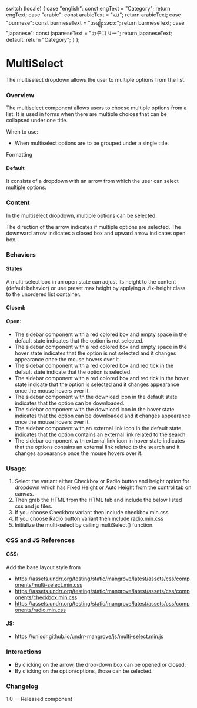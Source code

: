 
  switch (locale) {
    case "english":
      const engText = "Category";
      return engText;
    case "arabic":
      const arabicText = "فئة";
      return arabicText;
    case "burmese":
      const burmeseText = "အမျိုးအစား";
      return burmeseText;
    case "japanese":
      const japaneseText = "カテゴリー";
      return japaneseText;
    default:
      return "Category";
  }
};

<Meta of={MultiSelectStories} />

# MultiSelect

The multiselect dropdown allows the user to multiple options from the list.

### Overview

The multiselect component allows users to choose multiple options from a list. It is used in forms when there are multiple choices that can be collapsed under one title.

When to use:

* When multiselect options are to be grouped under a single title.

Formatting

#### Default

It consists of a dropdown with an arrow from which the user can select multiple options.

### Content

In the multiselect dropdown, multiple options can be selected.

The direction of the arrow indicates if multiple options are selected. The downward arrow indicates a closed box and upward arrow indicates open box.

### Behaviors

#### States

A multi-select box in an open state can adjust its height to the content (default behavior) or use preset max height by applying a .fix-height  class to the unordered list container.

#### Closed:

#### Open:

* The sidebar component with a red colored box and empty space in the default state indicates that the option is not selected.
* The sidebar component with a red colored box and empty space in the hover state indicates that the option is not selected and it changes appearance once the mouse hovers over it.
* The sidebar component with a red colored box and red tick in the default state indicate that the option is selected.
* The sidebar component with a red colored box and red tick in the hover state indicate that the option is selected and it changes appearance once the mouse hovers over it.
* The sidebar component with the download icon in the default state indicates that the option can be downloaded.
* The sidebar component with the download icon in the hover state indicates that the option can be downloaded and it changes appearance once the mouse hovers over it.
* The sidebar component with an external link icon in the default state indicates that the option contains an external link related to the search.
* The sidebar component with external link icon in hover state indicates that the options contains an external link related to the search and it changes appearance once the mouse hovers over it.

<Canvas>
  <Story of={MultiSelectStories.DefaultMultiSelect} />
</Canvas>

### Usage:

1. Select the variant either Checkbox or Radio button and height option for dropdown which has Fixed Height or Auto Height from the control tab on canvas.
2. Then grab the HTML from the HTML tab and include the below listed css and js files.
3. If you choose Checkbox variant then include checkbox.min.css
4. If you choose Radio button variant then include radio.min.css
5. Initialize the multi-select by calling multiSelect() function.

### CSS and JS References

#### CSS:

Add the base layout style from


* https://assets.undrr.org/testing/static/mangrove/latest/assets/css/components/multi-select.min.css
* https://assets.undrr.org/testing/static/mangrove/latest/assets/css/components/checkbox.min.css
* https://assets.undrr.org/testing/static/mangrove/latest/assets/css/components/radio.min.css

#### JS:

* https://unisdr.github.io/undrr-mangrove/js/multi-select.min.js

### Interactions

* By clicking on the arrow, the drop-down box can be opened or closed.
* By clicking on the option/options, those can be selected.

### Changelog

1.0 — Released component
